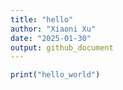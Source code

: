 ```yaml
---
title: "hello"
author: "Xiaoni Xu"
date: "2025-01-30"
output: github_document
---
```

```r
print("hello_world")
```

